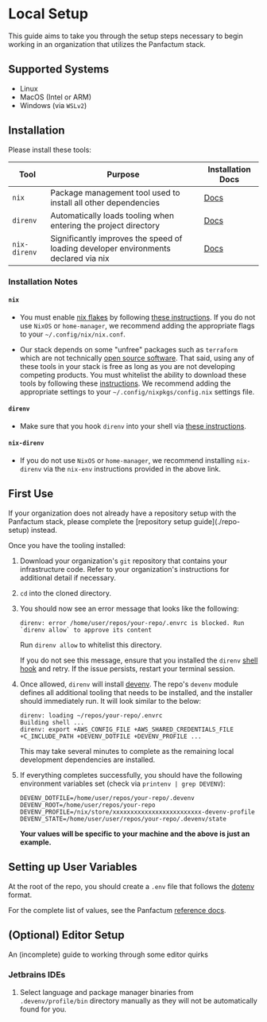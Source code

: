 
# Local Setup

This guide aims to take you through the setup steps necessary to begin working in an organization that utilizes the Panfactum stack.

## Supported Systems

* Linux
* MacOS (Intel or ARM)
* Windows (via `WSLv2`)

## Installation

Please install these tools:

| Tool         | Purpose                                                                             | Installation Docs                                   |
| ------------ | ----------------------------------------------------------------------------------- | --------------------------------------------------- |
| `nix`        | Package management tool used to install all other dependencies                      | [Docs](https://nixos.org/download.html)             |
| `direnv`     | Automatically loads tooling when entering the project directory                     | [Docs](https://direnv.net/docs/installation.html)   |
| `nix-direnv` | Significantly improves the speed of loading developer environments declared via nix | [Docs](https://github.com/nix-community/nix-direnv) |

### Installation Notes

#### `nix`

* You must enable [nix flakes](https://zero-to-nix.com/concepts/flakes) by following [these instructions](https://nixos.wiki/wiki/Flakes).
  If you do not use `NixOS` or `home-manager`, we recommend adding the appropriate flags to your `~/.config/nix/nix.conf`.

* Our stack depends on some "unfree" packages such as `terraform` which are not technically [open source software](https://thenewstack.io/hashicorp-abandons-open-source-for-business-source-license/).
  That said, using any of these tools in your stack is free as long as you are not developing competing products. You must whitelist
  the ability to download these tools by following these [instructions](https://nixos.wiki/wiki/Unfree_Software). We recommend
  adding the appropriate settings to your `~/.config/nixpkgs/config.nix` settings file.

#### `direnv`

* Make sure that you hook `direnv` into your shell via [these instructions](https://direnv.net/docs/hook.html).

#### `nix-direnv`

* If you do not use `NixOS` or `home-manager`, we recommend installing `nix-direnv` via the `nix-env` instructions provided in the above link.

## First Use

<MarkdownAlert severity="warning">
  If your organization does not already have a repository setup with the Panfactum stack, please complete
  the [repository setup guide](./repo-setup) instead.
</MarkdownAlert>

Once you have the tooling installed:

1. Download your organization's `git` repository that contains your infrastructure code. Refer to your organization's instructions for additional detail if necessary.

2. `cd` into the cloned directory.

3. You should now see an error message that looks like the following:

   ```shell-session
   direnv: error /home/user/repos/your-repo/.envrc is blocked. Run `direnv allow` to approve its content
   ```

   Run `direnv allow` to whitelist this directory.

   If you do not see this message, ensure that you installed the `direnv` [shell hook](https://direnv.net/docs/hook.html) and retry. If the issue persists, restart your terminal session.

4. Once allowed, `direnv` will install [devenv](https://devenv.sh). The repo's `devenv` module defines all additional tooling that needs to be installed, and the installer should immediately run. It will look similar to the below:

   ```shell-session
   direnv: loading ~/repos/your-repo/.envrc
   Building shell ...
   direnv: export +AWS_CONFIG_FILE +AWS_SHARED_CREDENTIALS_FILE +C_INCLUDE_PATH +DEVENV_DOTFILE +DEVENV_PROFILE ...
   ```

   This may take several minutes to complete as the remaining local development dependencies are installed.

5. If everything completes successfully, you should have the following environment variables set (check via `printenv | grep DEVENV`):

   ```dotenv
   DEVENV_DOTFILE=/home/user/repos/your-repo/.devenv
   DEVENV_ROOT=/home/user/repos/your-repo
   DEVENV_PROFILE=/nix/store/xxxxxxxxxxxxxxxxxxxxxxxxx-devenv-profile
   DEVENV_STATE=/home/user/user/repos/your-repo/.devenv/state
   ```

   **Your values will be specific to your machine and the above is just an example.**

## Setting up User Variables

At the root of the repo, you should create a `.env` file that follows the [dotenv](https://www.dotenv.org/) format.

For the complete list of values, see the Panfactum [reference docs](../../reference/dotenv).

## (Optional) Editor Setup

An (incomplete) guide to working through some editor quirks

### Jetbrains IDEs

1. Select language and package manager binaries from `.devenv/profile/bin` directory manually as they will not be automatically found for you.
